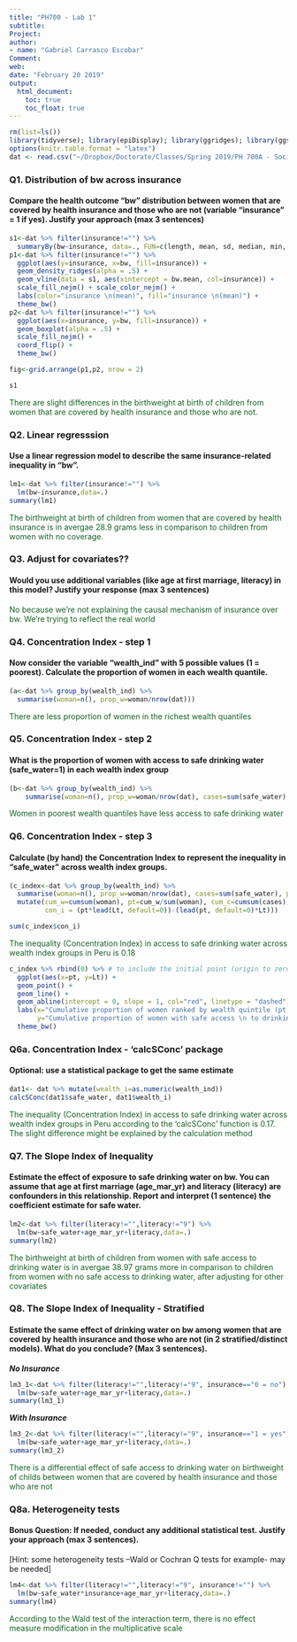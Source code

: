 ```yaml
---
title: "PH700 - Lab 1"
subtitle:
Project: 
author:
- name: "Gabriel Carrasco Escobar"
Comment:
web: 
date: "February 20 2019"
output: 
  html_document:
    toc: true
    toc_float: true
---
```


```r
rm(list=ls())
library(tidyverse); library(epiDisplay); library(ggridges); library(ggsci); library(gridExtra); library(IC2); library(doBy); library(kableExtra)
options(knitr.table.format = "latex")
dat <- read.csv("~/Dropbox/Doctorate/Classes/Spring 2019/PH 700A - Social Epidemiology/Assignments/HW1/DHS_Peru.csv")
```

### Q1. Distribution of bw across insurance
#### Compare the health outcome “bw” distribution between women that are covered by health insurance and those who are not (variable “insurance” = 1 if yes). Justify your approach (max 3 sentences)
```r
s1<-dat %>% filter(insurance!="") %>% 
  summaryBy(bw~insurance, data=., FUN=c(length, mean, sd, median, min, max))
p1<-dat %>% filter(insurance!="") %>%
  ggplot(aes(y=insurance, x=bw, fill=insurance)) +
  geom_density_ridges(alpha = .5) + 
  geom_vline(data = s1, aes(xintercept = bw.mean, col=insurance)) +
  scale_fill_nejm() + scale_color_nejm() + 
  labs(color="insurance \n(mean)", fill="insurance \n(mean)") +
  theme_bw()
p2<-dat %>% filter(insurance!="") %>%
  ggplot(aes(x=insurance, y=bw, fill=insurance)) +
  geom_boxplot(alpha = .5) +
  scale_fill_nejm() +
  coord_flip() +
  theme_bw()

fig<-grid.arrange(p1,p2, nrow = 2)

s1
```

<span style="color:#156127FE">There are slight differences in the birthweight at birth of children from women that are covered by health insurance and those who are not.</span>

### Q2. Linear regresssion
#### Use a linear regression model to describe the same insurance-related inequality in “bw”.
```r
lm1<-dat %>% filter(insurance!="") %>%
  lm(bw~insurance,data=.)
summary(lm1)
```

<span style="color:#156127FE">The birthweight at birth of children from women that are covered by health insurance is in avergae 28.9 grams less in comparison to children from women with no coverage.</span>

### Q3. Adjust for covariates??
#### Would you use additional variables (like age at first marriage, literacy) in this model? Justify your response (max 3 sentences)
<span style="color:#156127FE">No because we're not explaining the causal mechanism of insurance over bw. We're trying to reflect the real world</span>

### Q4. Concentration Index - step 1
#### Now consider the variable “wealth_ind” with 5 possible values (1 = poorest). Calculate the proportion of women in each wealth quantile.
```r
(a<-dat %>% group_by(wealth_ind) %>%
  summarise(woman=n(), prop_w=woman/nrow(dat)))
```  
<span style="color:#156127FE">There are less proportion of women in the richest wealth quantiles</span>

### Q5. Concentration Index - step 2
#### What is the proportion of women with access to safe drinking water (safe_water=1) in each wealth index group
```r
(b<-dat %>% group_by(wealth_ind) %>%
    summarise(woman=n(), prop_w=woman/nrow(dat), cases=sum(safe_water), prop_cases=cases/woman))
```
<span style="color:#156127FE">Women in poorest wealth quantiles have less access to safe drinking water</span>

### Q6. Concentration Index - step 3
#### Calculate (by hand) the Concentration Index to represent the inequality in “safe_water” across wealth index groups.
```r
(c_index<-dat %>% group_by(wealth_ind) %>%
  summarise(woman=n(), prop_w=woman/nrow(dat), cases=sum(safe_water), prop_cases=cases/woman) %>%
  mutate(cum_w=cumsum(woman), pt=cum_w/sum(woman), cum_c=cumsum(cases), Lt=cum_c/sum(cases),
         con_i = (pt*lead(Lt, default=0))-(lead(pt, default=0)*Lt)))

sum(c_index$con_i)
```

<span style="color:#156127FE">The inequality (Concentration Index) in access to safe drinking water across wealth index groups in Peru is 0.18</span>

```r
c_index %>% rbind(0) %>% # to include the initial point (origin to zero)
  ggplot(aes(x=pt, y=Lt)) +
  geom_point() +
  geom_line() +
  geom_abline(intercept = 0, slope = 1, col="red", linetype = "dashed") +
  labs(x="Cumulative proportion of women ranked by wealth quintile (pt)",
       y="Cumulative proportion of women with safe access \n to drinking water (Lt)") +
  theme_bw()
```

### Q6a. Concentration Index - 'calcSConc' package
#### Optional: use a statistical package to get the same estimate
```r
dat1<- dat %>% mutate(wealth_i=as.numeric(wealth_ind))
calcSConc(dat1$safe_water, dat1$wealth_i)
```

<span style="color:#156127FE">The inequality (Concentration Index) in access to safe drinking water across wealth index groups in Peru according to the 'calcSConc' function is 0.17. The slight difference might be explained by the calculation method</span>

### Q7. The Slope Index of Inequality
#### Estimate the effect of exposure to safe drinking water on bw. You can assume that age at first marriage (age_mar_yr) and literacy (literacy) are confounders in this relationship. Report and interpret (1 sentence) the coefficient estimate for safe water.
```r
lm2<-dat %>% filter(literacy!="",literacy!="9") %>%
  lm(bw~safe_water+age_mar_yr+literacy,data=.)
summary(lm2)
```

<span style="color:#156127FE">The birthweight at birth of children from women with safe access to drinking water is in avergae 38.97 grams more  in comparison to children from women with no safe access to drinking water, after adjusting for other covariates</span>

### Q8. The Slope Index of Inequality - Stratified
#### Estimate the same effect of drinking water on bw among women that are covered by health insurance and those who are not (in 2 stratified/distinct models). What do you conclude? (Max 3 sentences).
**_No Insurance_**
```r
lm3_1<-dat %>% filter(literacy!="",literacy!="9", insurance=="0 = no") %>%
  lm(bw~safe_water+age_mar_yr+literacy,data=.)
summary(lm3_1)
```

**_With Insurance_**
```r
lm3_2<-dat %>% filter(literacy!="",literacy!="9", insurance=="1 = yes") %>%
  lm(bw~safe_water+age_mar_yr+literacy,data=.)
summary(lm3_2)
```

<span style="color:#156127FE">There is a differential effect of safe access to drinking water on birthweight of childs between women that are covered by health insurance and those who are not</span>

### Q8a. Heterogeneity tests
#### Bonus Question: If needed, conduct any additional statistical test. Justify your approach (max 3 sentences). 
[Hint: some heterogeneity tests –Wald or Cochran Q tests for example- may be needed]
```r
lm4<-dat %>% filter(literacy!="",literacy!="9", insurance!="") %>%
  lm(bw~safe_water*insurance+age_mar_yr+literacy,data=.)
summary(lm4)
```

<span style="color:#156127FE">According to the Wald test of the interaction term, there is no effect measure modification in the multiplicative scale</span>

